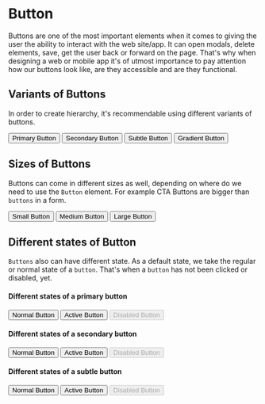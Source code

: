<!-- Button.stories.mdx -->




<Meta title="Documentation/Button" component={Button} />

# Button

Buttons are one of the most important elements when it comes to giving the user the ability to interact with the web site/app. It can open modals, delete elements, save, get the user back or forward on the page. That's why when designing a web or mobile app it's of utmost importance to pay attention how our buttons look like, are they accessible and are they functional.

## Variants of Buttons

In order to create hierarchy, it's recommendable using different variants of buttons.

<Canvas>
  <Story name="Button variants">
    <div style={{display: 'flex', alignItems: 'center'}}> 
      <Button variant="filled">Primary Button</Button>
      <Button variant="outline" radius='with-radius'>Secondary Button</Button>
      <Button variant="subtle">Subtle Button</Button>
      <Button variant="gradient">Gradient Button</Button>
    </div>
  </Story>
</Canvas>

## Sizes of Buttons

Buttons can come in different sizes as well, depending on where do we need to use the `Button` element. For example CTA Buttons are bigger than `buttons` in a form.

<Canvas>
  <Story name="Sizes ">
    <div style={{display: 'flex', alignItems: 'center'}}>
      <Button variant="filled" radius='with-radius' size="sm">
        Small Button
      </Button>
      <Button variant="filled" size="md">
        Medium Button
      </Button>
      <Button variant="filled" size="lg">
        Large Button
      </Button>
    </div>
  </Story>
</Canvas>

## Different states of Button

`Buttons` also can have different state. As a default state, we take the regular or normal state of a `button`. That's when a `button` has not been clicked or disabled, yet.

<Canvas>
  <Story name="States ">
    <h4>Different states of a primary button </h4>
    <div style={{display: 'flex', alignItems: 'center'}}>
      <Button variant="filled">Normal Button</Button>
      <Button variant="filled" radius='with-radius' active> 
        Active Button
      </Button>
      <Button variant="filled" disabled>
        Disabled Button
      </Button>
    </div>
    <h4>Different states of a secondary button </h4>
    <div style={{display: 'flex', alignItems: 'center'}}>
      <Button variant="outline">Normal Button</Button>
      <Button variant="outline" active>
        Active Button
      </Button>
      <Button variant="outline" disabled>
        Disabled Button
      </Button>
    </div>
    <h4>Different states of a subtle button </h4>
    <div style={{display: 'flex', alignItems: 'center'}}>
      <Button variant="subtle">Normal Button</Button>
      <Button variant="subtle" active>
        Active Button
      </Button>
      <Button variant="subtle" disabled>
        Disabled Button
      </Button>
    </div>
  </Story>
</Canvas>
